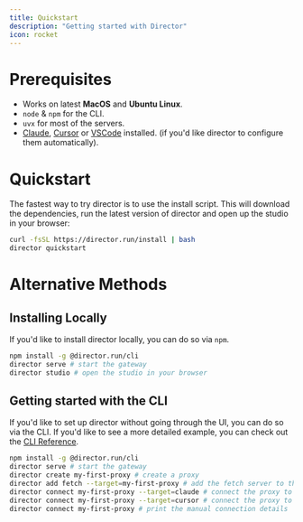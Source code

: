 ```yaml
---
title: Quickstart
description: "Getting started with Director"
icon: rocket
---
```


# Prerequisites

- Works on latest **MacOS** and **Ubuntu Linux**.
- `node` & `npm` for the CLI.
- `uvx` for most of the servers. 
- [Claude](https://claude.ai/download), [Cursor](https://www.cursor.com/downloads) or [VSCode](https://code.visualstudio.com/download) installed. (if you'd like director to configure them automatically).


# Quickstart

The fastest way to try director is to use the install script. This will download the dependencies, run the latest version of director and open up the studio in your browser:

```bash
curl -fsSL https://director.run/install | bash
director quickstart
```

# Alternative Methods

## Installing Locally

If you'd like to install director locally, you can do so via `npm`.

```bash
npm install -g @director.run/cli
director serve # start the gateway
director studio # open the studio in your browser
```

## Getting started with the CLI

If you'd like to set up director without going through the UI, you can do so via the CLI. If you'd like to see a more detailed example, you can check out the [CLI Reference](../sdk/cli).

```bash
npm install -g @director.run/cli
director serve # start the gateway
director create my-first-proxy # create a proxy
director add fetch --target=my-first-proxy # add the fetch server to the proxy
director connect my-first-proxy --target=claude # connect the proxy to Claude
director connect my-first-proxy --target=cursor # connect the proxy to Cursor
director connect my-first-proxy # print the manual connection details
```